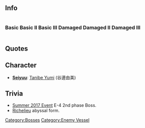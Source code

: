==Info==

<div style="display: inline-block;">
===Basic===
{{EnemyShipInfoKai|{{PAGENAME}}/}}</div>
<div style="display: inline-block;">
===Basic II===
{{EnemyShipInfoKai|{{PAGENAME}}/II}}</div>
<div style="display: inline-block;">
===Basic III===
{{EnemyShipInfoKai|{{PAGENAME}}/III}}</div>
<div style="display: inline-block;">
===Damaged===
{{EnemyShipInfoKai|{{PAGENAME}}/Damaged}}</div>
<div style="display: inline-block;">
===Damaged II===
{{EnemyShipInfoKai|{{PAGENAME}}/Damaged II}}</div>
<div style="display: inline-block;">
===Damaged III===
{{EnemyShipInfoKai|{{PAGENAME}}/Damaged III}}</div>
{{EnemyShipCategoriesKai|{{PAGENAME}}/}}
==Quotes==
{{Abyssquote|Clip1 = {{Audio|file=French Battleship Princess Intro.ogg}}<br>{{Audio|file=French Battleship Princess Broken Form Intro.ogg}}
|開幕前 = コナクテ……イイ…ノニ……ッ。
<br/>シツコイ…ヒト……。<br>
キ・ラ・イッ……！(Final Form)
|EN1 = Don't have to come here....
<br/>I DON’T like persistent people...! (Final form)
|Clip0 = {{Audio|file=French Battleship Princess Attack.ogg}}<br>{{Audio|file=French Battleship Princess Broken Form Attack.ogg}}
|砲撃 = ドキナサイ…。<br>ジャマナノヨ…。(Final Form)
|EN0 = Get out here... <br>You're obstacle... (Final form)
|Clip2 = {{Audio|file=French Battleship Princess Damaged.ogg}}<br>{{Audio|file=French Battleship Princess Broken Form Damaged.ogg}}
|被弾 = ヤメテ…。<br/>クダラナイコ…。ダメネ…。(Final Form)
|EN2 = Stop it... <br/>Worthless girls... You're useless... (Final form)
|Clip3 = {{Audio|file=French Battleship Princess Prefinal Sunk.ogg}}<br>{{Audio|file=French Battleship Princess Broken Form Sunk.ogg}}
|昼戦終了時 = Adieu…　ウソデショ……。ワタシ…マダ…ナニモ……
ソウカ…ホントウハ……チガウノネ？　テキハ…いない、のね？ (Normal sunk line)

<br/>アラ…ソウナノ…。コレデ…オワリ？
マタ…ワタシ…ナニモ…ナニモ…。
ソノ…エガオハ…ナニ…？ソウカ、ソウ…そうよね。Mon amiral… (Final sunk line)
|EN3 = Adieu... This can't be... I... have yet to... Right. In truth, that was not so... Enemy... does not... exist... (Normal sunk line)

<br/>Oh my... Is it so..? Is this the end..? I... have yet to do again... yet to... What is this smile...?
I see. yes... Don't you think so...? Mon amiral. (Final sunk line)
|Note3 = "Mon amiral" is French spelling.  It is same as "My admiral".
}}

==Character==
* '''[[Glossary#List of Vessels by Japanese Voice Actresses|Seiyuu]]''': [http://myanimelist.net/people/35951 Tanibe Yumi] (谷邊由美)

==Trivia==
* [[Summer 2017 Event]] E-4 2nd phase Boss.
* [[Richelieu]] abyssal form.

{{Enemyshiplist}}
[[Category:Bosses]]
[[Category:Enemy Vessel]]